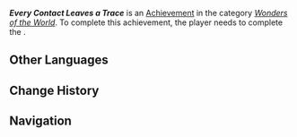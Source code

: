 {{Achievement Infobox
|id           = 81549
|order id     = 1533
|category     = Wonders of the World
|description  = In Saurus Crackers lie both the beginning and the end.
|requirements = Complete ''[[Farewell, Final Saurus Cracker]]''.
|primogems    = 5
|tracking     = 
|topic        = 
|type         = Quest
|quest        = 
|hidden       = 1
}}
'''''Every Contact Leaves a Trace''''' is an [[Achievement]] in the category ''[[Wonders of the World]]''. To complete this achievement, the player needs to complete the {{Quest|Farewell, Final Saurus Cracker}}.
<!--
==Gameplay Notes==
* 

==Gallery==
{{Preview
|size=300px
|file=
|caption=
}}

==Video Guides==
{{EVT
|video1   = 
|caption1 = 
}}
-->
==Other Languages==
{{Other Languages
|en       = Every Contact Leaves a Trace
|zhs      = 凡走过必留痕迹
|zhs_rm   = 
|zht      = 凡走過必留痕跡
|zht_rm   = 
|zh_tl    = 
|ja       = Every contact leaves a trace
|ko       = 모든 접촉은 흔적을 남긴다
|ko_tl    = 
|es       = Todo paso deja un rastro
|es_tl    = Every Step Leaves a Trace
|fr       = Tout contact laisse un transfert
|fr_tl    = Every Contact Leaves a Transfer
|ru       = Каждый контакт оставляет след
|ru_tl    = 
|th       = ทุกย่างก้าวจะทิ้งร่องรอยไว้
|th_rm    = 
|th_tl    = 
|vi       = Cứ Bước Qua Là Để Lại Dấu Vết
|vi_tl    = 
|de       = Jede Berührung hinterlässt eine Spur
|de_tl    = 
|id       = Tak Ada Jejak yang Tak Tergeletak
|id_tl    = No Trace Left Undiscovered
|pt       = Cada Contato Deixa Um Rastro
|pt_tl    = 
|tr       = Her Temas İz Bırakır
|tr_tl    = 
|it       = Ogni contatto lascia una traccia
|it_tl    = 
}}

==Change History==
{{Change History|5.2}}

==Navigation==
{{Achievement Navbox}}